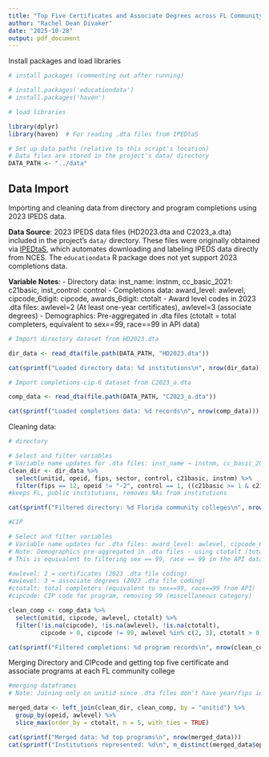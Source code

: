 ```yaml
---
title: "Top Five Certificates and Associate Degrees across FL Community Colleges"
author: "Rachel Dean Divaker"
date: "2025-10-28"
output: pdf_document
---
```



Install packages and load libraries
```r
# install packages (commenting out after running)

# install.packages('educationdata')
# install.packages('haven')

# load libraries

library(dplyr)
library(haven)  # For reading .dta files from IPEDtaS

# Set up data paths (relative to this script's location)
# Data files are stored in the project's data/ directory
DATA_PATH <- "../data"
```

## Data Import

Importing and cleaning data from directory and program completions using 2023 IPEDS data.

**Data Source**: 2023 IPEDS data files (HD2023.dta and C2023_a.dta) included in the project's `data/` directory. These files were originally obtained via [IPEDtaS](https://github.com/ttalVlatt/IPEDtaS), which automates downloading and labeling IPEDS data directly from NCES. The `educationdata` R package does not yet support 2023 completions data.

**Variable Notes**:
- Directory data: inst_name: instnm, cc_basic_2021: c21basic, inst_control: control
- Completions data: award_level: awlevel, cipcode_6digit: cipcode, awards_6digit: ctotalt
- Award level codes in 2023 .dta files: awlevel=2 (At least one-year certificates), awlevel=3 (associate degrees)
- Demographics: Pre-aggregated in .dta files (ctotalt = total completers, equivalent to sex==99, race==99 in API data)

```r
# Import directory dataset from HD2023.dta

dir_data <- read_dta(file.path(DATA_PATH, "HD2023.dta"))

cat(sprintf("Loaded directory data: %d institutions\n", nrow(dir_data)))
```

```r
# Import completions-cip-6 dataset from C2023_a.dta

comp_data <- read_dta(file.path(DATA_PATH, "C2023_a.dta"))

cat(sprintf("Loaded completions data: %d records\n", nrow(comp_data)))
```

Cleaning data:

```r
# directory

# Select and filter variables
# Variable name updates for .dta files: inst_name → instnm, cc_basic_2021 → c21basic, inst_control → control
clean_dir <- dir_data %>%
  select(unitid, opeid, fips, sector, control, c21basic, instnm) %>%
  filter(fips == 12, opeid != "-2", control == 1, ((c21basic >= 1 & c21basic <= 8) | c21basic == 14 | c21basic == 23) & c21basic > 0, !is.na(instnm))
#keeps FL, public institutions, removes NAs from institutions

cat(sprintf("Filtered directory: %d Florida community colleges\n", nrow(clean_dir)))
```

```r
#CIP

# Select and filter variables
# Variable name updates for .dta files: award_level: awlevel, cipcode_6digit: cipcode, awards_6digit: ctotalt
# Note: Demographics pre-aggregated in .dta files - using ctotalt (total completers, all demographics)
# This is equivalent to filtering sex == 99, race == 99 in the API data

#awlevel: 2 = certificates (2023 .dta file coding)
#awlevel: 3 = associate degrees (2023 .dta file coding)
#ctotalt: total completers (equivalent to sex==99, race==99 from API)
#cipcode: CIP code for program, removing 99 (miscellaneous category)

clean_comp <- comp_data %>%
  select(unitid, cipcode, awlevel, ctotalt) %>%
  filter(!is.na(cipcode), !is.na(awlevel), !is.na(ctotalt),
         cipcode > 0, cipcode != 99, awlevel %in% c(2, 3), ctotalt > 0)

cat(sprintf("Filtered completions: %d program records\n", nrow(clean_comp)))
```


Merging Directory and CIPcode and getting top five certificate and associate programs at each FL community college
```r
#merging dataframes
# Note: Joining only on unitid since .dta files don't have year/fips in completions data the same way

merged_data <- left_join(clean_dir, clean_comp, by = "unitid") %>%
  group_by(opeid, awlevel) %>%
  slice_max(order_by = ctotalt, n = 5, with_ties = TRUE)

cat(sprintf("Merged data: %d top programs\n", nrow(merged_data)))
cat(sprintf("Institutions represented: %d\n", n_distinct(merged_data$opeid)))
  


```


